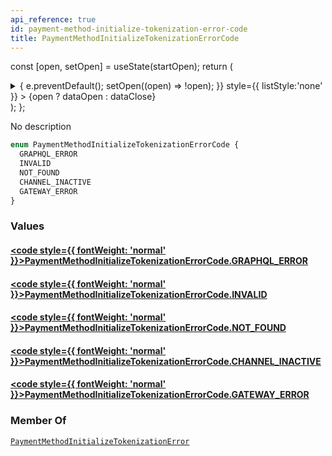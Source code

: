 ```yaml
---
api_reference: true
id: payment-method-initialize-tokenization-error-code
title: PaymentMethodInitializeTokenizationErrorCode
---
```






const [open, setOpen] = useState(startOpen);
return (
<details {...(open ? { open: true } : {})} className="details" style={{ border:'none', boxShadow:'none', background:'var(--ifm-background-color)' }}>
<summary
onClick={(e) => {
e.preventDefault();
setOpen((open) => !open);
}}
style={{ listStyle:'none' }} >
{open ? dataOpen : dataClose}
</summary>
{open && children}
</details>
);
};

No description

```graphql
enum PaymentMethodInitializeTokenizationErrorCode {
  GRAPHQL_ERROR
  INVALID
  NOT_FOUND
  CHANNEL_INACTIVE
  GATEWAY_ERROR
}
```

### Values

#### [<code style={{ fontWeight: 'normal' }}>PaymentMethodInitializeTokenizationErrorCode.<b>GRAPHQL_ERROR</b></code>](#)

#### [<code style={{ fontWeight: 'normal' }}>PaymentMethodInitializeTokenizationErrorCode.<b>INVALID</b></code>](#)

#### [<code style={{ fontWeight: 'normal' }}>PaymentMethodInitializeTokenizationErrorCode.<b>NOT_FOUND</b></code>](#)

#### [<code style={{ fontWeight: 'normal' }}>PaymentMethodInitializeTokenizationErrorCode.<b>CHANNEL_INACTIVE</b></code>](#)

#### [<code style={{ fontWeight: 'normal' }}>PaymentMethodInitializeTokenizationErrorCode.<b>GATEWAY_ERROR</b></code>](#)

### Member Of

[`PaymentMethodInitializeTokenizationError`](../../../api-reference/payments/objects/payment-method-initialize-tokenization-error.mdx) <Badge class="badge badge--secondary" text="object"/>
